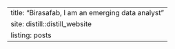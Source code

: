 ---
title: "Birasafab, I am an emerging data analyst"
site: distill::distill_website
listing: posts
---